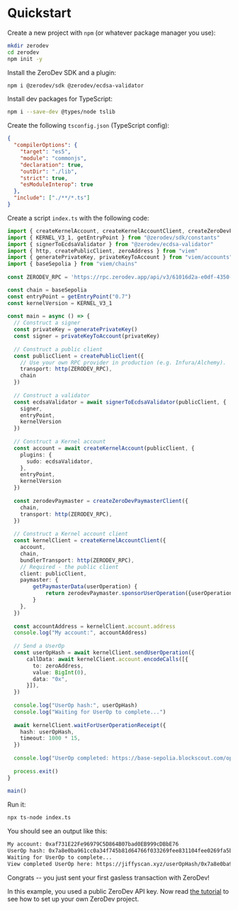 # Quickstart

Create a new project with `npm` (or whatever package manager you use):

```bash
mkdir zerodev
cd zerodev
npm init -y
```

Install the ZeroDev SDK and a plugin:

```bash
npm i @zerodev/sdk @zerodev/ecdsa-validator
```

Install dev packages for TypeScript:

```bash
npm i --save-dev @types/node tslib
```

Create the following `tsconfig.json` (TypeScript config):

```json
{
  "compilerOptions": {
    "target": "es5",
    "module": "commonjs",
    "declaration": true,
    "outDir": "./lib",
    "strict": true,
    "esModuleInterop": true
  },
  "include": ["./**/*.ts"]
}
```

Create a script `index.ts` with the following code:

```ts
import { createKernelAccount, createKernelAccountClient, createZeroDevPaymasterClient } from "@zerodev/sdk"
import { KERNEL_V3_1, getEntryPoint } from "@zerodev/sdk/constants"
import { signerToEcdsaValidator } from "@zerodev/ecdsa-validator"
import { http, createPublicClient, zeroAddress } from "viem"
import { generatePrivateKey, privateKeyToAccount } from "viem/accounts"
import { baseSepolia } from "viem/chains"
 
const ZERODEV_RPC = 'https://rpc.zerodev.app/api/v3/61016d2a-e0df-4350-929c-d5f2110700d1/chain/84532'

const chain = baseSepolia 
const entryPoint = getEntryPoint("0.7")
const kernelVersion = KERNEL_V3_1
 
const main = async () => {
  // Construct a signer
  const privateKey = generatePrivateKey()
  const signer = privateKeyToAccount(privateKey)
 
  // Construct a public client
  const publicClient = createPublicClient({
    // Use your own RPC provider in production (e.g. Infura/Alchemy).
    transport: http(ZERODEV_RPC),
    chain
  })
 
  // Construct a validator
  const ecdsaValidator = await signerToEcdsaValidator(publicClient, {
    signer,
    entryPoint,
    kernelVersion
  })
 
  // Construct a Kernel account
  const account = await createKernelAccount(publicClient, {
    plugins: {
      sudo: ecdsaValidator,
    },
    entryPoint,
    kernelVersion
  })
 
  const zerodevPaymaster = createZeroDevPaymasterClient({
    chain,
    transport: http(ZERODEV_RPC),
  })
 
  // Construct a Kernel account client
  const kernelClient = createKernelAccountClient({
    account,
    chain,
    bundlerTransport: http(ZERODEV_RPC),
    // Required - the public client
    client: publicClient,
    paymaster: {
        getPaymasterData(userOperation) {
            return zerodevPaymaster.sponsorUserOperation({userOperation})
        }
    },
  })
 
  const accountAddress = kernelClient.account.address
  console.log("My account:", accountAddress)
 
  // Send a UserOp
  const userOpHash = await kernelClient.sendUserOperation({
      callData: await kernelClient.account.encodeCalls([{
        to: zeroAddress,
        value: BigInt(0),
        data: "0x",
      }]),
  })
 
  console.log("UserOp hash:", userOpHash)
  console.log("Waiting for UserOp to complete...")
 
  await kernelClient.waitForUserOperationReceipt({
    hash: userOpHash,
    timeout: 1000 * 15,
  })
 
  console.log("UserOp completed: https://base-sepolia.blockscout.com/op/" + userOpHash)
 
  process.exit()
}
 
main()
```

Run it:

```bash
npx ts-node index.ts
```

You should see an output like this:

```txt
My account: 0xaf731E22Fe96979C5D864B07bad0EB999cDBbE76
UserOp hash: 0x7a8e0ba961cc0a34f745b81d64766f033269fee831104fee0269fa5bcc397dcb
Waiting for UserOp to complete...
View completed UserOp here: https://jiffyscan.xyz/userOpHash/0x7a8e0ba961cc0a34f745b81d64766f033269fee831104fee0269fa5bcc397dcb
```

Congrats -- you just sent your first gasless transaction with ZeroDev!

In this example, you used a public ZeroDev API key.  Now read [the tutorial](/sdk/getting-started/tutorial) to see how to set up your own ZeroDev project.
